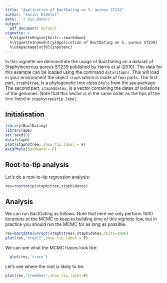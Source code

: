 ```yaml
---
title: "Application of BactDating on S. aureus ST239"
author: "Xavier Didelot"
date: '`r Sys.Date()`'
output:
  pdf_document: default
vignette: >
  %\VignetteEngine{knitr::rmarkdown}
  %\VignetteIndexEntry{Application of BactDating on S. aureus ST239}
  %\usepackage[utf8]{inputenc}
---
```


In this vignette we demonstrate the usage of BactDating on a dataset of
Staphylococcus aureus ST239 published by Harris et al (2010).
The data for this example can be loaded using the command `data(staph)`.
This will load in your environment the object `staph` which is made of two parts. 
The first part, `staph$tree`, is a phylogenetic tree class `phylo` from the `ape` package.
The second part, `staph$dates`, is a vector containing the dates of isolations of the genomes.
Note that this vector is in the same order as the tips of the tree listed in `staph$tree$tip.label`.

## Initialisation

```r
library(BactDating)
library(ape)
set.seed(0)
data(staph)
plot(staph$tree, show.tip.label = F)
axisPhylo(backward = F)
```

## Root-to-tip analysis

Let's do a root-to-tip regression analysis:

```r
res=roottotip(staph$tree,staph$dates)
```

## Analysis

We can run BactDating as follows. Note that here we only perform 1000 iterations of the MCMC to keep to building time of this vignette low, but in practice you should run the MCMC for as long as possible.

```r
res=bactdate(unroot(staph$tree),staph$dates,nbIts=1000)
plot(res,'treeCI',show.tip.label = F)
```

We can see what the MCMC traces look like:

```r
  plot(res,'trace')
```

Let's see where the root is likely to be:

```r
plot(res,'treeRoot',show.tip.label=F)
```
